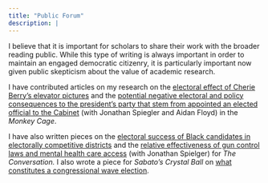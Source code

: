 ```yaml
---
title: "Public Forum"
description: |
---
```


I believe that it is important for scholars to share their work with the broader reading public. While this type of writing is always important in order to maintain an engaged democratic citizenry, it is particularly important now given public skepticism about the value of academic research.

I have contributed articles on my research on the [electoral effect of Cherie Berry's elevator pictures](https://www.washingtonpost.com/news/monkey-cage/wp/2016/04/14/cherie-berry-put-her-picture-in-every-north-carolina-elevator-heres-how-that-affected-her-reelection/) and the [potential negative electoral and policy consequences to the president's party that stem from appointed an elected official to the Cabinet](https://www.washingtonpost.com/politics/2020/12/02/heres-problem-biden-faces-if-he-picks-current-lawmakers-his-cabinet/) (with Jonathan Spiegler and Aidan Floyd) in the *Monkey Cage*. 

I have also written pieces on the [electoral success of Black candidates in electorally competitive districts](https://theconversation.com/black-candidates-can-win-in-swing-districts-151980) and the [relative effectiveness of gun control laws and mental health care access](https://theconversation.com/more-mental-health-care-alone-will-not-stop-gun-violence-94201) (with Jonathan Spielger) for *The Conversation.* I also wrote a piece for *Sabato's Crystal Ball* on [what constitutes a congressional wave election](https://centerforpolitics.org/crystalball/articles/how-to-tell-if-2016-is-a-wave-election/).

